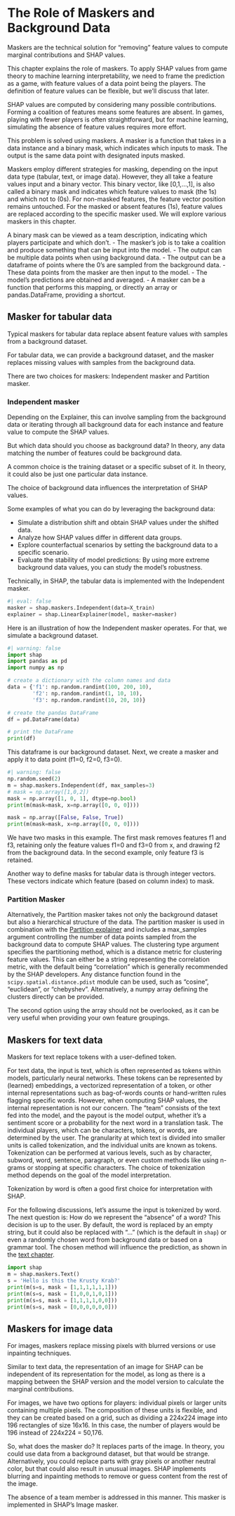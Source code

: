 # The Role of Maskers and Background Data {#maskers}

::: {.callout-note}
Maskers are the technical solution for "removing" feature values to compute marginal contributions and SHAP values.
:::

This chapter explains the role of maskers.
To apply SHAP values from game theory to machine learning interpretability, we need to frame the prediction as a game, with feature values of a data point being the players.
The definition of feature values can be flexible, but we'll discuss that later.

SHAP values are computed by considering many possible contributions.
Forming a coalition of features means some features are absent.
In games, playing with fewer players is often straightforward, but for machine learning, simulating the absence of feature values requires more effort.

This problem is solved using maskers.
A masker is a function that takes in a data instance and a binary mask, which indicates which inputs to mask.
The output is the same data point with designated inputs masked.

Maskers employ different strategies for masking, depending on the input data type (tabular, text, or image data).
However, they all take a feature values input and a binary vector.
This binary vector, like [0,1,...,1], is also called a binary mask and indicates which feature values to mask (the 1s) and which not to (0s).
For non-masked features, the feature vector position remains untouched.
For the masked or absent features (1s), feature values are replaced according to the specific masker used.
We will explore various maskers in this chapter.

A binary mask can be viewed as a team description, indicating which players participate and which don't.
- The masker's job is to take a coalition and produce something that can be input into the model.
- The output can be multiple data points when using background data.
- The output can be a dataframe of points where the 0's are sampled from the background data.
- These data points from the masker are then input to the model.
- The model's predictions are obtained and averaged.
- A masker can be a function that performs this mapping, or directly an array or pandas.DataFrame, providing a shortcut.

## Masker for tabular data

::: {.callout-note}
Typical maskers for tabular data replace absent feature values with samples from a background dataset.
:::

For tabular data, we can provide a background dataset, and the masker replaces missing values with samples from the background data.

There are two choices for maskers: Independent masker and Partition masker.

### Independent masker

Depending on the Explainer, this can involve sampling from the background data or iterating through all background data for each instance and feature value to compute the SHAP values.

But which data should you choose as background data?
In theory, any data matching the number of features could be background data.

A common choice is the training dataset or a specific subset of it.
In theory, it could also be just one particular data instance.

The choice of background data influences the interpretation of SHAP values.

Some examples of what you can do by leveraging the background data:

- Simulate a distribution shift and obtain SHAP values under the shifted data.
- Analyze how SHAP values differ in different data groups.
- Explore counterfactual scenarios by setting the background data to a specific scenario.
- Evaluate the stability of model predictions: By using more extreme background data values, you can study the model's robustness.

Technically, in SHAP, the tabular data is implemented with the Independent masker.

```python
#| eval: false
masker = shap.maskers.Independent(data=X_train)
explainer = shap.LinearExplainer(model, masker=masker)
```

Here is an illustration of how the Independent masker operates.
For that, we simulate a background dataset.

```python
#| warning: false
import shap
import pandas as pd
import numpy as np

# create a dictionary with the column names and data
data = {'f1': np.random.randint(100, 200, 10),
        'f2': np.random.randint(1, 10, 10),
        'f3': np.random.randint(10, 20, 10)}

# create the pandas DataFrame
df = pd.DataFrame(data)

# print the DataFrame
print(df)
```

This dataframe is our background dataset.
Next, we create a masker and apply it to data point (f1=0, f2=0, f3=0).

```python
#| warning: false
np.random.seed(2)
m = shap.maskers.Independent(df, max_samples=3)
# mask = np.array([1,0,2])
mask = np.array([1, 0, 1], dtype=np.bool)
print(m(mask=mask, x=np.array([0, 0, 0])))

mask = np.array([False, False, True])
print(m(mask=mask, x=np.array([0, 0, 0])))

```

We have two masks in this example.
The first mask removes features f1 and f3, retaining only the feature values f1=0 and f3=0 from x, and drawing f2 from the background data.
In the second example, only feature f3 is retained.

Another way to define masks for tabular data is through integer vectors.
These vectors indicate which feature (based on column index) to mask.

### Partition Masker
Alternatively, the Partition masker takes not only the background dataset but also a hierarchical structure of the data.
The partition masker is used in combination with the [Partition explainer](#estimation) and includes a max_samples argument controlling the number of data points sampled from the background data to compute SHAP values.
The clustering type argument specifies the partitioning method, which is a distance metric for clustering feature values.
This can either be a string representing the correlation metric, with the default being "correlation" which is generally recommended by the SHAP developers.
Any distance function found in the `scipy.spatial.distance.pdist` module can be used, such as "cosine", "euclidean", or "chebyshev".
Alternatively, a numpy array defining the clusters directly can be provided.

The second option using the array should not be overlooked, as it can be very useful when providing your own feature groupings.

## Maskers for text data

::: {.callout-note}
Maskers for text replace tokens with a user-defined token.
:::

For text data, the input is text, which is often represented as tokens within models, particularly neural networks.
These tokens can be represented by (learned) embeddings, a vectorized representation of a token, or other internal representations such as bag-of-words counts or hand-written rules flagging specific words.
However, when computing SHAP values, the internal representation is not our concern.
The "team" consists of the text fed into the model, and the payout is the model output, whether it's a sentiment score or a probability for the next word in a translation task.
The individual players, which can be characters, tokens, or words, are determined by the user.
The granularity at which text is divided into smaller units is called tokenization, and the individual units are known as tokens.
Tokenization can be performed at various levels, such as by character, subword, word, sentence, paragraph, or even custom methods like using n-grams or stopping at specific characters.
The choice of tokenization method depends on the goal of the model interpretation.

:::{.callout-tip}

Tokenization by word is often a good first choice for interpretation with SHAP.

:::

For the following discussions, let's assume the input is tokenized by word.
The next question is: How do we represent the "absence" of a word?
This decision is up to the user.
By default, the word is replaced by an empty string, but it could also be replaced with "..." (which is the default in `shap`) or even a randomly chosen word from background data or based on a grammar tool.
The chosen method will influence the prediction, as shown in the [text chapter](#text).


```python
import shap
m = shap.maskers.Text()
s = 'Hello is this the Krusty Krab?'
print(m(s=s, mask = [1,1,1,1,1,1]))
print(m(s=s, mask = [1,0,0,1,0,1]))
print(m(s=s, mask = [1,1,1,1,0,0]))
print(m(s=s, mask = [0,0,0,0,0,0]))
```

## Maskers for image data 

::: {.callout-note}

For images, maskers replace missing pixels with blurred versions or use inpainting techniques.

:::
Similar to text data, the representation of an image for SHAP can be independent of its representation for the model, as long as there is a mapping between the SHAP version and the model version to calculate the marginal contributions.

For images, we have two options for players: individual pixels or larger units containing multiple pixels.
The composition of these units is flexible, and they can be created based on a grid, such as dividing a 224x224 image into 196 rectangles of size 16x16.
In this case, the number of players would be 196 instead of 224x224 = 50,176.

So, what does the masker do?
It replaces parts of the image.
In theory, you could use data from a background dataset, but that would be strange.
Alternatively, you could replace parts with gray pixels or another neutral color, but that could also result in unusual images.
SHAP implements blurring and inpainting methods to remove or guess content from the rest of the image.


The absence of a team member is addressed in this manner.
This masker is implemented in SHAP's Image masker.

